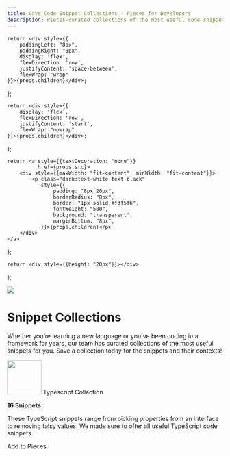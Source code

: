 ```yaml
---
title: Save Code Snippet Collections - Pieces for Developers
description: Pieces-curated collections of the most useful code snippets for popular languages and frameworks. Save collections and snippets in your Pieces app and use later in your IDE.
---
```


    return <div style={{
        paddingLeft: "8px",
        paddingRight: "8px",
        display: 'flex',
        flexDirection: 'row',
        justifyContent: 'space-between',
        flexWrap: "wrap"
    }}>{props.children}</div>;
};

    return <div style={{
        display: 'flex',
        flexDirection: 'row',
        justifyContent: 'start',
        flexWrap: "nowrap"
    }}>{props.children}</div>;
};

    return <a style={{textDecoration: "none"}}
              href={props.src}>
        <div style={{maxWidth: "fit-content", minWidth: "fit-content"}}>
            <p class="dark:text-white text-black"
               style={{
                   padding: "8px 20px",
                   borderRadius: "8px",
                   border: "1px solid #f3f5f6",
                   fontWeight: "500",
                   background: "transparent",
                   marginBottom: "8px",
               }}>{props.children}</p>
        </div>
    </a>
};

    return <div style={{height: "20px"}}></div>
};

<Image src="/assets/headers/light/collections_header.png" />

# Snippet Collections

Whether you’re learning a new language or you’ve been coding in a framework for years, our team has curated collections of the most useful snippets for you. Save a collection today for the snippets and their contexts!

<Accordion defaultOpen title="Typescript">
    <GridFlexSpaceBetweenRow>
        <GridFlexRow>
            <Image width="80px" src={"/assets/graphics/collections/collection_typescript.png"}/>
            <Heading type="h3" style={{marginTop: "16px", marginLeft: "8px"}}>Typescript Collection</Heading>
        </GridFlexRow>
    </GridFlexSpaceBetweenRow>
    <p style={{ marginTop: "0px"}}><strong>16 Snippets</strong></p>
    <p style={{ marginTop: "0px" }}> These TypeScript snippets range from picking properties from an interface to removing falsy values. We made sure to offer all useful TypeScript code snippets.</p>
    <GridFlexRow>
        <MarketplaceButton
            src="https://typescript.pieces.cloud/">Add to Pieces</MarketplaceButton>
    </GridFlexRow>

</Accordion>